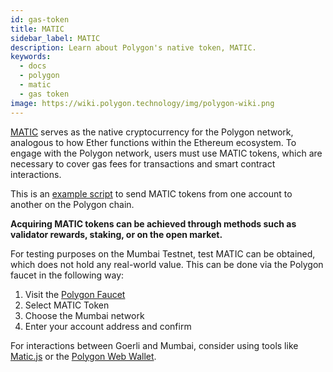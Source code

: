 ```yaml
---
id: gas-token
title: MATIC
sidebar_label: MATIC
description: Learn about Polygon's native token, MATIC.
keywords:
  - docs
  - polygon
  - matic
  - gas token
image: https://wiki.polygon.technology/img/polygon-wiki.png
---
```


[MATIC](https://etherscan.io/token/0x7D1AfA7B718fb893dB30A3aBc0Cfc608AaCfeBB0) serves as the native cryptocurrency for the Polygon network, analogous to how Ether functions within the Ethereum ecosystem. 
To engage with the Polygon network, users must use MATIC tokens, which are necessary to cover gas fees for transactions and smart contract interactions.

This is an [example script](https://gist.github.com/rahuldamodar94/ea3bc4c551e6fc2d318767dcd7e5bffe) to send MATIC tokens from one account to another on the Polygon chain.

**Acquiring MATIC tokens can be achieved through methods such as validator rewards, staking, or on the open market.**

For testing purposes on the Mumbai Testnet, test MATIC can be obtained, which does not hold any real-world value. This can be done via the Polygon faucet in the following way:

1. Visit the [Polygon Faucet](https://faucet.polygon.technology/)
2. Select MATIC Token
3. Choose the Mumbai network
4. Enter your account address and confirm

For interactions between Goerli and Mumbai, consider using tools like [Matic.js](https://maticnetwork.github.io/matic.js/) or the [Polygon Web Wallet](https://wallet-dev.polygon.technology/).
